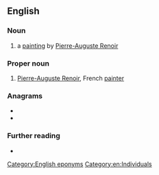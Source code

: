 ==English==

===Noun===
{{en-noun}}

# a [[painting]] by [[w:Pierre-Auguste Renoir|Pierre-Auguste Renoir]]

===Proper noun===
{{en-proper noun}}

# [[w:Pierre-Auguste Renoir|Pierre-Auguste Renoir]], French [[painter]]

===Anagrams===
* {{l|en|ironer}}
* {{l|en|Norrie}}

===Further reading===
* {{R:OneLook}}

[[Category:English eponyms]]
[[Category:en:Individuals]]